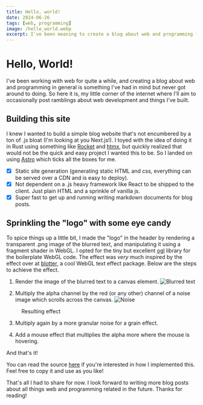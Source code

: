 ```yaml
---
title: Hello, world!
date: 2024-06-26
tags: [web, programming]
image: /hello_world.webp
excerpt: I've been meaning to create a blog about web and programming for a while and finally got around to it! Please enjoy occasional ramblings about web stuff and programming in general. Some personal stuff might sneak in as well.
---
```



# Hello, World!

I've been working with web for quite a while, and creating a blog about web and programming in general is something I've had in mind but never got around to doing. So here it is, my little corner of the internet where I'll aim to occasionally post ramblings about web development and things I've built.

## Building this site

I knew I wanted to build a simple blog website that's not encumbered by a ton of .js bloat (I'm looking at you Next.js!). I toyed with the idea of doing it in Rust using something like [Rocket](https://rocket.rs/) and [htmx](https://htmx.org/), but quickly realized that would not be the quick and easy project I wanted this to be. So I landed on using [Astro](https://astro.build/) which ticks all the boxes for me.

- [x] Static site generation (generating static HTML and css, everything can be served over a CDN and is easy to deploy).
- [x] Not dependent on a .js heavy framework like React to be shipped to the client. Just plain HTML and a sprinkle of vanilla js.
- [x] Super fast to get up and running writing markdown documents for blog posts.

## Sprinkling the "logo" with some eye candy

To spice things up a little bit, I made the "logo" in the header by rendering a transparent .png image of the blurred text, and manipulating it using a fragment shader in WebGL. I opted for the tiny but excellent [ogl](https://github.com/oframe/ogl) library for the boilerplate WebGL code. The effect was _very_ much inspired by the effect over at [blotter](https://blotter.js.org/), a cool WebGL text effect package. Below are the steps to achieve the effect.

1. Render the image of the blurred text to a canvas element.
   ![Blurred text](/logo.png)

2. Multiply the alpha channel by the red (or any other) channel of a noise image which scrolls across the canvas.
   ![Noise](/noise.jpg)

<figure>
  <AnimatedLogo2 />
  <figcaption>Resulting effect</figcaption>
</figure>

3. Multiply again by a more granular noise for a grain effect.

4. Add a mouse effect that multiplies the alpha more where the mouse is hovering.

<AnimatedLogo3 />

And that's it!

You can read the source [here]() if you're interested in how I implemented this. Feel free to copy it and use as you like!

That's all I had to share for now. I look forward to writing more blog posts about all things web and programming related in the future. Thanks for reading!
